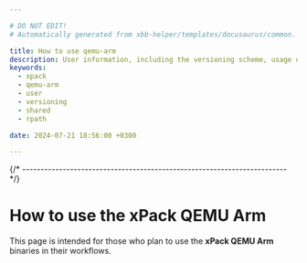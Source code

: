 ```yaml
---

# DO NOT EDIT!
# Automatically generated from xbb-helper/templates/docusaurus/common.

title: How to use qemu-arm
description: User information, including the versioning scheme, usage of shared libraries, and RPATH configuration on GNU/Linux.
keywords:
  - xpack
  - qemu-arm
  - user
  - versioning
  - shared
  - rpath

date: 2024-07-21 18:56:00 +0300

---
```




{/* ------------------------------------------------------------------------ */}

# How to use the xPack QEMU Arm

This page is intended for those who plan
to use the **xPack QEMU Arm** binaries in their workflows.

<Versioning/>

<LibrariesAndRpath/>

<More/>

<UseInTesting/>
